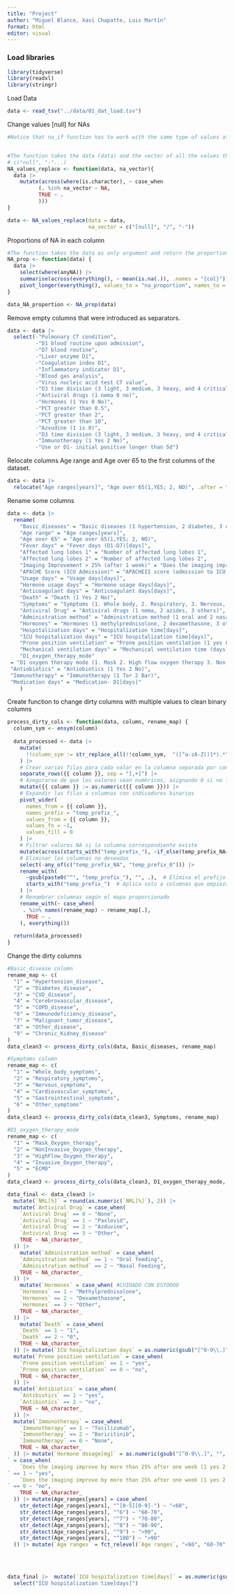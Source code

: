 ```yaml
---
title: "Project"
author: "Miguel Blanco, Xavi Chapatte, Luis Martín"
format: html
editor: visual
---
```


### Load libraries

```r
library(tidyverse)
library(readxl)
library(stringr)

```

Load Data

```r
data <- read_tsv("../data/01_dat_load.tsv")
```

Change values \[null\] for NAs

```r

#Notice that na_if function has to work with the same type of values at the time. For example in this df we have both character and numeric values, so we have to do it in 2 times


#The function takes the data (data) and the vector of all the values that we want to be considered as NAs (na_vector). This na_vector should be specified as 
# c("null", "-"...)
NA_values_replace <- function(data, na_vector){
  data |> 
    mutate(across(where(is.character), ~ case_when 
          (. %in% na_vector ~ NA,
          TRUE ~ .
          )))
}

data <- NA_values_replace(data = data, 
                          na_vector = c("[null]", "/", "-"))

```

Proportions of NA in each column

```r

#The function takes the data as only argument and return the proportion of NA values of each column in the data 
NA_prop <- function(data) {
  data |> 
    select(where(anyNA)) |> 
    summarise(across(everything(), ~ mean(is.na(.)), .names = "{col}")) |> 
    pivot_longer(everything(), values_to = "na_proportion", names_to = "column")
}

data_NA_proportion <- NA_prop(data)
```

Remove empty columns that were introduced as separators. 
```r
data <- data |> 
  select(-"Pulmonary CT condition",
         -"D1 blood routine upon admission",
         -"D7 blood routine",
         -"Liver enzyme D1",
         -"Coagulation index D1",
         -"Inflammatory indicator D1",
         -"Blood gas analysis",
         -"Virus nucleic acid test CT value",
         -"D3 time division (3 light, 3 medium, 3 heavy, and 4 critical)",
         -"Antiviral drugs (1 nema 0 no)", 
         -"Hormones (1 Yes 0 No)", 
         -"PCT greater than 0.5",
         -"PCT greater than 2", 
         -"PCT greater than 10", 
         -"Azvudine (1 is 0)",
         -"D3 time division (3 light, 3 medium, 3 heavy, and 4 critical)",
         -"Immunotherapy (1 Yes 2 No)",
         -"Use or D1- initial positive longer than 5d")
```

Relocate columns Age range and Age over 65 to the first columns of the dataset.

```r
data <- data |> 
  relocate("Age ranges[years]", "Age over 65(1,YES; 2, NO)", .after = "Number")
```

Rename some columns

```r
data <- data |> 
  rename(
    "Basic_diseases" = "Basic diseases (1 hypertension, 2 diabetes, 3 cardiovascular diseases, 4 cerebrovascular diseases, 5 COPD, 6 immunodeficiency (such as AIDS, hormone, immunosuppressant use history), 7 malignant tumor, 8 other 9 chronic kidney disease",
    "Age range" = "Age ranges[years]",
    "Age over 65" = "Age over 65(1,YES; 2, NO)",
    "Fever days" = "Fever days (D1-D7)[days]",
    "Affected lung lobes 1" = "Number of affected lung lobes 1",
    "Affected lung lobes 2" = "Number of affected lung lobes 2",
    "Imaging Improvement > 25% (after 1 week)" = "Does the imaging improve by more than 25% after one week (1 yes 2 no)",
    "APACHE Score (ICU Admission)" = "APACHEII score (admission to ICU)",
    "Usage days" = "Usage days[days]",
    "Hormone usage days" = "Hormone usage days[days]",
    "Anticoagulant days" = "Anticoagulant days[days]",
    "Death" = "Death (1 Yes 2 No)",
    "Symptoms" = "Symptoms (1. Whole body, 2. Respiratory, 3. Nervous, 4. Cardiovascular, 5. Gastrointestinal, 6. Other)",
    "Antiviral Drug" = "Antiviral drugs (1 nema, 2 azides, 3 others)",
    "Administration method" = "Administration method (1 oral and 2 nasal feeding)",
    "Hormones" = "Hormones (1 methylprednisolone, 2 dexamethasone, 3 others)",
    "Hospitalization days" = "Hospitalization time[days]",
    "ICU hospitalization days" = "ICU hospitalization time[days]",
    "Prone position ventilation" = "Prone position ventilation (1 yes 0 no)",
    "Mechanical ventilation days" = "Mechanical ventilation time (days)",
    "D1_oxygen_therapy_mode"
 = "D1 oxygen therapy mode (1. Mask 2. High flow oxygen therapy 3. Non invasive 4. Invasive 5. ECMO)",
 "Antiobiotics" = "Antiobiotics (1 Yes 2 No)",
 "Immunotherapy" = "Immunotherapy (1 Tor 2 Bar)",
 "Medication days" = "Medication- D1[days]"
    )
```

Create function to change dirty columns with multiple values to clean binary columns

```r
process_dirty_cols <- function(data, column, rename_map) {
  column_sym <- ensym(column)
  
  data_processed <- data |> 
    mutate(
      !!column_sym := str_replace_all(!!column_sym,  "([^a-zA-Z()]*).*", "\\1")
    ) |>  
    # Crear varias filas para cada valor en la columna separada por comas
    separate_rows({{ column }}, sep = "[,+]") |> 
    # Asegurarse de que los valores sean numéricos, asignando 0 si no lo son
    mutate({{ column }} := as.numeric({{ column }})) |> 
    # Expandir las filas a columnas con indicadores binarios
    pivot_wider(
      names_from = {{ column }}, 
      names_prefix = "temp_prefix_",
      values_from = {{ column }}, 
      values_fn = ~1, 
      values_fill = 0
    ) |> 
    # Filtrar valores NA si la columna correspondiente existe
    mutate(across(starts_with("temp_prefix_"), ~if_else(temp_prefix_NA== 1, NA, .))) |> 
    # Eliminar las columnas no deseadas
    select(-any_of(c("temp_prefix_NA", "temp_prefix_0"))) |> 
    rename_with(
      ~gsub(paste0("^", "temp_prefix_"), "", .),  # Elimina el prefijo "disease_" si está presente
      starts_with("temp_prefix_")  # Aplica solo a columnas que empiezan con "disease_"
    ) |> 
    # Renombrar columnas según el mapa proporcionado
    rename_with(~ case_when(
     . %in% names(rename_map) ~ rename_map[.],
      TRUE ~ .
    ), everything())
  
  return(data_processed)
}
```

Change the dirty columns

```r
#Basic_disease column
rename_map <- c(
  "1" = "Hypertension_disease",
  "2" = "Diabetes_disease",
  "3" = "CVD_disease",
  "4" = "Cerebrovascular_disease",
  "5" = "COPD_disease",
  "6" = "Immunodeficiency_disease",
  "7" = "Malignant_tumor_disease",
  "8" = "Other_disease",
  "9" = "Chronic_Kidney_disease"
)
data_clean3 <- process_dirty_cols(data, Basic_diseases, rename_map)

#Symptoms column
rename_map <- c(
  "1" = "Whole_body_symptoms",
  "2" = "Respiratory_symptoms",
  "3" = "Nervous_symptoms",
  "4" = "Cardiovascular_symptoms",
  "5" = "Gastrointestinal_symptoms",
  "6" = "Other_symptoms"
)
data_clean3 <- process_dirty_cols(data_clean3, Symptoms, rename_map)

#D1_oxygen_therapy_mode
rename_map <- c(
  "1" = "Mask_Oxygen_therapy",
  "2" = "NonInvasive_Oxygen_therapy",
  "3" = "HighFlow_Oxygen_therapy",
  "4" = "Invasive_Oxygen_therapy",
  "5" = "ECMO"
)
data_clean3 <- process_dirty_cols(data_clean3, D1_oxygen_therapy_mode, rename_map)
```

```r
data_final <- data_clean3 |> 
  mutate(`NRL[%]` = round(as.numeric(`NRL[%]`), 2)) |>
  mutate(`Antiviral Drug` = case_when(
    `Antiviral Drug` == 0 ~ "None",
    `Antiviral Drug` == 1 ~ "Paxlovid",
    `Antiviral Drug` == 2 ~ "Azduvine",
    `Antiviral Drug` == 3 ~ "Other",
    TRUE ~ NA_character_
  )) |> 
    mutate(`Administration method` = case_when(
    `Administration method` == 1 ~ "Oral feeding",
    `Administration method` == 2 ~ "Nasal Feeding",
    TRUE ~ NA_character_
  )) |>
    mutate(`Hormones` = case_when( #CUIDADO CON ESTOOOO
    `Hormones` == 1 ~ "Methylprednisolone",
    `Hormones` == 2 ~ "Dexamethasone",
    `Hormones` == 3 ~ "Other",
    TRUE ~ NA_character_
  )) |> 
    mutate(`Death` = case_when( 
    `Death` == 1 ~ "1",
    `Death` == 2 ~ "0",
    TRUE ~ NA_character_
  )) |> mutate(`ICU hospitalization days` = as.numeric(gsub("[^0-9\\.]", "", `ICU hospitalization days`))) |> 
  mutate(`Prone position ventilation` = case_when(
    `Prone position ventilation` == 1 ~ "yes",
    `Prone position ventilation` == 0 ~ "no",
    TRUE ~ NA_character_
  )) |> 
  mutate(`Antibiotics` = case_when(
    `Antibiotics` == 1 ~ "yes",
    `Antibiotics` == 2 ~ "no",
    TRUE ~ NA_character_
  )) |>
  mutate(`Immunotherapy` = case_when(
    `Immunotherapy` == 1 ~ "Tocilizumab",
    `Immunotherapy` == 2 ~ "Baricitinib",
    `Immunotherapy` == 0 ~ "None",
    TRUE ~ NA_character_
  )) |> mutate(`Hormone dosage[mg]` = as.numeric(gsub("[^0-9\\.]", "", `Hormone dosage[mg]`))) |> mutate(`ImmunotheDoes the imaging improve by more than 25% after one week (1 yes 2 no)
` = case_when(
    `Does the imaging improve by more than 25% after one week (1 yes 2 no)
` == 1 ~ "yes",
    `Does the imaging improve by more than 25% after one week (1 yes 2 no)
` == 0 ~ "no",
    TRUE ~ NA_character_
  )) |> mutate(Age_ranges[years] = case_when(
    str_detect(Age_ranges[years], "^[0-5][0-9]-") ~ "<60",
    str_detect(Age_ranges[years], "^6") ~ "60-70",
    str_detect(Age_ranges[years], "^7") ~ "70-80",
    str_detect(Age_ranges[years], "^8") ~ "80-90",
    str_detect(Age_ranges[years], "^9") ~ ">90",
    str_detect(Age_ranges[years], "^100") ~ ">90"
  )) |> mutate(`Age ranges` = fct_relevel(`Age ranges`, "<60", "60-70", "70-80", "80-90", ">90"))
  
  
  
```

```r
data_final |>  mutate(`ICU hospitalization time[days]` = as.numeric(gsub("[^0-9\\.]", "", `ICU hospitalization time[days]`))) |> 
  select("ICU hospitalization time[days]")
```
